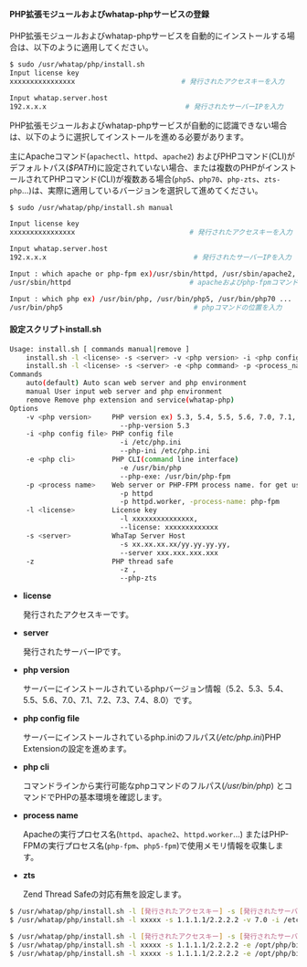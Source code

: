
#### PHP拡張モジュールおよびwhatap-phpサービスの登録

PHP拡張モジュールおよびwhatap-phpサービスを自動的にインストールする場合は、以下のように適用してください。

```bash title=SH
$ sudo /usr/whatap/php/install.sh
Input license key
xxxxxxxxxxxxxxxx                          # 発行されたアクセスキーを入力

Input whatap.server.host
192.x.x.x                                  # 発行されたサーバーIPを入力
```

PHP拡張モジュールおよびwhatap-phpサービスが自動的に認識できない場合は、以下のように選択してインストールを進める必要があります。

主にApacheコマンド(`apachectl`、`httpd`、`apache2`) およびPHPコマンド(CLI)がデフォルトパス(_$PATH_)に設定されていない場合、または複数のPHPがインストールされてPHPコマンド(CLI)が複数ある場合(`php5`、`php70`、`php-zts`、`zts-php`…)は、実際に適用しているバージョンを選択して進めてください。

```bash title=SH
$ sudo /usr/whatap/php/install.sh manual

Input license key
xxxxxxxxxxxxxxxx                            # 発行されたアクセスキーを入力

Input whatap.server.host
192.x.x.x                                    # 発行されたサーバーIPを入力

Input : which apache or php-fpm ex)/usr/sbin/httpd, /usr/sbin/apache2, /usr/sbin/php-fpm ...
/usr/sbin/httpd                             # apacheおよびphp-fpmコマンドの位置を入力

Input : which php ex) /usr/bin/php, /usr/bin/php5, /usr/bin/php70 ...
/usr/bin/php5                                # phpコマンドの位置を入力
```

#### 設定スクリプトinstall.sh

```bash title=SH
Usage: install.sh [ commands manual|remove ]
    install.sh -l <license> -s <server> -v <php version> -i <php config file> -p <process_name> [-z ]
    install.sh -l <license> -s <server> -e <php command> -p <process_name> [-z ]
Commands
    auto(default) Auto scan web server and php environment
    manual User input web server and php environment
    remove Remove php extension and service(whatap-php)
Options
    -v <php version>     PHP version ex) 5.3, 5.4, 5.5, 5.6, 7.0, 7.1, 7.2, 7.3, 7.4, 8.0                        -v 5.3
                           --php-version 5.3
    -i <php config file> PHP config file
                           -i /etc/php.ini
                           --php-ini /etc/php.ini
    -e <php cli>         PHP CLI(command line interface)
                           -e /usr/bin/php
                           --php-exe: /usr/bin/php-fpm
    -p <process name>    Web server or PHP-FPM process name. for get used memory
                           -p httpd
                           -p httpd.worker, -process-name: php-fpm
    -l <license>         License key
                           -l xxxxxxxxxxxxxxx,
                           --license: xxxxxxxxxxxxx
    -s <server>          WhaTap Server Host
                           -s xx.xx.xx.xx/yy.yy.yy.yy,
                           --server xxx.xxx.xxx.xxx
    -z                   PHP thread safe
                           -z ,
                           --php-zts
```

- **license**

  発行されたアクセスキーです。

- **server**

  発行されたサーバーIPです。

- **php version**

  サーバーにインストールされているphpバージョン情報（5.2、5.3、5.4、5.5、5.6、7.0、7.1、7.2、7.3、7.4、8.0）です。

- **php config file**

  サーバーにインストールされているphp.iniのフルパス(_/etc/php.ini_)PHP Extensionの設定を進めます。

- **php cli**

  コマンドラインから実行可能なphpコマンドのフルパス(_/usr/bin/php_) とコマンドでPHPの基本環境を確認します。

- **process name**

  Apacheの実行プロセス名(`httpd`、`apache2`、`httpd.worker`…) またはPHP-FPMの実行プロセス名(`php-fpm`、`php5-fpm`)で使用メモリ情報を収集します。

- **zts**

  Zend Thread Safeの対応有無を設定します。 

<Tabs>
<TabItem value="phpvs" label="Install PHP version" default>

```bash title=SH
$ /usr/whatap/php/install.sh -l [発行されたアクセスキー] -s [発行されたサーバーIP] -v [PHPバージョンx.x] -i [php.iniのフルパス] -p [プロセス名]
$ /usr/whatap/php/install.sh -l xxxxx -s 1.1.1.1/2.2.2.2 -v 7.0 -i /etc/php.ini -p httpd [-z]
```

</TabItem>
<TabItem value="phcli" label="Install PHP cli command">

```bash title=SH
$ /usr/whatap/php/install.sh -l [発行されたアクセスキー] -s [発行されたサーバーIP] -e [PHP Cli] -p [プロセス名]
$ /usr/whatap/php/install.sh -l xxxxx -s 1.1.1.1/2.2.2.2 -e /opt/php/bin/php -p apache2
$ /usr/whatap/php/install.sh -l xxxxx -s 1.1.1.1/2.2.2.2 -e /opt/php/bin/php-fpm -p php-fpm
```

</TabItem>
</Tabs>
